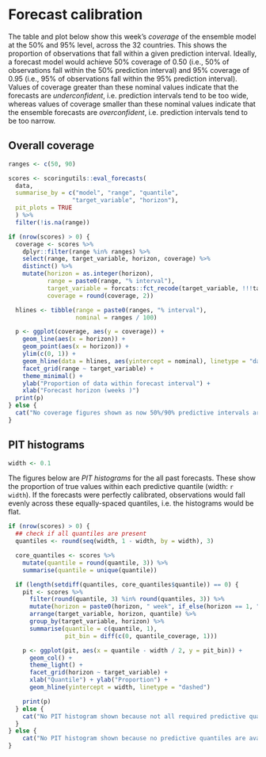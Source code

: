 <!--- 
- Table with coverage by horizon for this week
- Plot of coverage by target and horizon over time
- PIT histograms
--->
# Forecast calibration

The table and plot below show this week's _coverage_ of the ensemble model at the 50% and 95% level, across the 32 countries. This shows the proportion of observations that fall within a given prediction interval. Ideally, a forecast model would achieve 50% coverage of 0.50 (i.e., 50% of observations fall within the 50% prediction interval) and 95% coverage of 0.95 (i.e., 95% of observations fall within the 95% prediction interval). Values of coverage greater than these nominal values indicate that the forecasts are _underconfident_, i.e. prediction intervals tend to be too wide, whereas values of coverage smaller than these nominal values indicate that the ensemble forecasts are _overconfident_, i.e. prediction intervals tend to be too narrow.

## Overall coverage

```r
ranges <- c(50, 90)

scores <- scoringutils::eval_forecasts(
  data,
  summarise_by = c("model", "range", "quantile",
                  "target_variable", "horizon"),
  pit_plots = TRUE
  ) %>%
  filter(!is.na(range))

if (nrow(scores) > 0) {
  coverage <- scores %>%
    dplyr::filter(range %in% ranges) %>%
    select(range, target_variable, horizon, coverage) %>%
    distinct() %>%
    mutate(horizon = as.integer(horizon),
           range = paste0(range, "% interval"),
           target_variable = forcats::fct_recode(target_variable, !!!target_variables),
           coverage = round(coverage, 2))

  hlines <- tibble(range = paste0(ranges, "% interval"),
                   nominal = ranges / 100)

  p <- ggplot(coverage, aes(y = coverage)) +
    geom_line(aes(x = horizon)) +
    geom_point(aes(x = horizon)) +
    ylim(c(0, 1)) +
    geom_hline(data = hlines, aes(yintercept = nominal), linetype = "dashed") +
    facet_grid(range ~ target_variable) +
    theme_minimal() +
    ylab("Proportion of data within forecast interval") +
    xlab("Forecast horizon (weeks )")
  print(p)
} else {
  cat("No coverage figures shown as now 50%/90% predictive intervals are available.\n")
}
```

## PIT histograms

```r
width <- 0.1
```

The figures below are _PIT histograms_ for the all past forecasts. These show the proportion of true values within each predictive quantile (width: `r width`). If the forecasts were perfectly calibrated, observations would fall evenly across these equally-spaced quantiles, i.e. the histograms would be flat.

```r
if (nrow(scores) > 0) {
  ## check if all quantiles are present
  quantiles <- round(seq(width, 1 - width, by = width), 3)

  core_quantiles <- scores %>%
    mutate(quantile = round(quantile, 3)) %>%
    summarise(quantile = unique(quantile))

  if (length(setdiff(quantiles, core_quantiles$quantile)) == 0) {
    pit <- scores %>%
      filter(round(quantile, 3) %in% round(quantiles, 3)) %>%
      mutate(horizon = paste0(horizon, " week", if_else(horizon == 1, "", "s"))) %>%
      arrange(target_variable, horizon, quantile) %>%
      group_by(target_variable, horizon) %>%
      summarise(quantile = c(quantile, 1),
                pit_bin = diff(c(0, quantile_coverage, 1)))

    p <- ggplot(pit, aes(x = quantile - width / 2, y = pit_bin)) +
      geom_col() +
      theme_light() +
      facet_grid(horizon ~ target_variable) +
      xlab("Quantile") + ylab("Proportion") +
      geom_hline(yintercept = width, linetype = "dashed")

    print(p)
  } else {
    cat("No PIT histogram shown because not all required predictive quantiles are available.\n")
  }
} else {
    cat("No PIT histogram shown because no predictive quantiles are available.\n")
}
```
